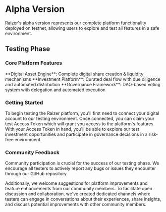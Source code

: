 

# Alpha Version

Raizer's alpha version represents our complete platform functionality deployed on testnet, allowing users to explore and test all features in a safe environment.

<Highlight 
  type="attention"
  title="Testing Environment"
  description="Experience the full capabilities of Raizer Platform on our testing environment before live launch. All features are available for testing with no real assets at risk."
/>

## Testing Phase

### Core Platform Features
<div className="mt-6">
<Feature icon={Code2}>**Digital Asset Engine**: Complete digital share creation & liquidity mechanisms </Feature>
<Feature icon={DollarSign}>**Investment Platform**: Curated deal flow with due diligence and automated distribution</Feature>
<Feature icon={Vote}>**Governance Framework**: DAO-based voting system with delegation and automated execution</Feature>
</div>

### Getting Started

To begin testing the Raizer platform, you'll first need to connect your digital account to our testing environment. Once connected, you can claim your test Access Token which will grant you access to the platform's features. With your Access Token in hand, you'll be able to explore our test investment opportunities and participate in governance decisions in a risk-free environment.

### Community Feedback

Community participation is crucial for the success of our testing phase. We encourage all testers to actively report any bugs or issues they encounter through our GitHub repository. 

Additionally, we welcome suggestions for platform improvements and feature enhancements from our community members. To facilitate open discussion and collaboration, we've created dedicated channels where testers can engage in conversations about their experiences, share insights, and discuss potential improvements with other community members.

<Highlight 
  type="success"
  title="Join the Testing Phase"
  description="Help us build a better platform by participating in our alpha testing phase. Your feedback is invaluable for our development process."
/>
